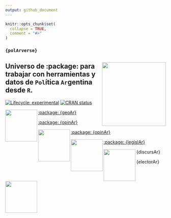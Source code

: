 ```yaml
---
output: github_document
---
```


<!-- README.md is generated from README.Rmd. Please edit that file -->

```r
knitr::opts_chunk$set(
  collapse = TRUE,
  comment = "#>"
)
```

### `{polArverse}`

## <a><img src="man/figures/logo.png" width="200" align="right"/></a> Universo de :package: para trabajar con herramientas y datos de `Pol`ítica `Ar`gentina desde `R`. 

<!-- badges: start -->

[![Lifecycle: experimental](https://img.shields.io/badge/lifecycle-experimental-orange.svg)](https://lifecycle.r-lib.org/articles/stages.html#experimental) [![CRAN status](https://www.r-pkg.org/badges/version/polArverse)](https://CRAN.R-project.org/package=opinAr)

<!-- badges: end -->

<a><img src="https://github.com/politicaargentina/data_warehouse/blob/master/hex/geoAr.png?raw=true" width="100" align="left"/></a> [:package: {geoAr}](https://github.com/PoliticaArgentina/geoAr)

[:package: {opinAr}](https://github.com/PoliticaArgentina/opinAr)

<a><img src="https://github.com/politicaargentina/data_warehouse/blob/master/hex/opinAr.PNG?raw=true" width="100" align="left"/></a> [:package: {opinAr}](https://github.com/PoliticaArgentina/opinAr)

<a><img src="https://github.com/politicaargentina/data_warehouse/blob/master/hex/legislAr.png?raw=true" width="100" align="left"/></a> [:package: {legislAr}](https://github.com/PoliticaArgentina/legislAr)

<a><img src="https://github.com/politicaargentina/data_warehouse/blob/master/hex/discursAr.png?raw=true" width="100" align="left"/></a> {discursAr}

<a><img src="https://github.com/politicaargentina/data_warehouse/blob/master/hex/electorAr.png?raw=true" width="100" align="left"/></a> {electorAr}
